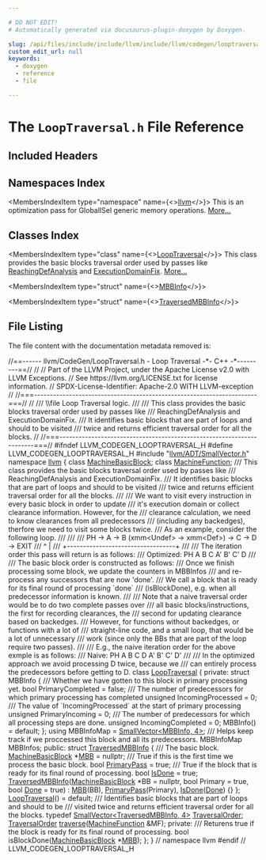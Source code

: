 ```yaml
---

# DO NOT EDIT!
# Automatically generated via docusaurus-plugin-doxygen by Doxygen.

slug: /api/files/include/include/llvm/include/llvm/codegen/looptraversal-h
custom_edit_url: null
keywords:
  - doxygen
  - reference
  - file

---
```





# The `LoopTraversal.h` File Reference

<DoxygenPage pluginConfig={pluginConfig}>



## Included Headers

<IncludesList>
<IncludesListItem
  filePath="llvm/ADT/SmallVector.h"
  permalink="/docs/api/files/include/include/llvm/include/llvm/adt/smallvector-h"
  isLocal="true" />
</IncludesList>

## Namespaces Index

<MembersIndex>

<MembersIndexItem
  type="namespace"
  name={<><a href="/docs/api/namespaces/llvm">llvm</a></>}>
This is an optimization pass for GlobalISel generic memory operations. <a href="/docs/api/namespaces/llvm/#details">More...</a>
</MembersIndexItem>

</MembersIndex>

## Classes Index

<MembersIndex>

<MembersIndexItem
  type="class"
  name={<><a href="/docs/api/classes/llvm/looptraversal">LoopTraversal</a></>}>
This class provides the basic blocks traversal order used by passes like <a href="/docs/api/classes/llvm/reachingdefanalysis">ReachingDefAnalysis</a> and <a href="/docs/api/classes/llvm/executiondomainfix">ExecutionDomainFix</a>. <a href="/docs/api/classes/llvm/looptraversal/#details">More...</a>
</MembersIndexItem>

<MembersIndexItem
  type="struct"
  name={<><a href="/docs/api/structs/llvm/looptraversal/mbbinfo">MBBInfo</a></>}>
</MembersIndexItem>

<MembersIndexItem
  type="struct"
  name={<><a href="/docs/api/structs/llvm/looptraversal/traversedmbbinfo">TraversedMBBInfo</a></>}>
</MembersIndexItem>

</MembersIndex>


## File Listing

The file content with the documentation metadata removed is:

<ProgramListing>

<Link id="l00001" /><CodeLine lineNumber="1"><Highlight kind="comment">//==------ llvm/CodeGen/LoopTraversal.h - Loop Traversal -&#42;- C++ -&#42;---------==//</Highlight><Highlight kind="normal"></Highlight></CodeLine>
<Link id="l00002" /><CodeLine lineNumber="2"><Highlight kind="normal"></Highlight><Highlight kind="comment">//</Highlight><Highlight kind="normal"></Highlight></CodeLine>
<Link id="l00003" /><CodeLine lineNumber="3"><Highlight kind="normal"></Highlight><Highlight kind="comment">// Part of the LLVM Project, under the Apache License v2.0 with LLVM Exceptions.</Highlight><Highlight kind="normal"></Highlight></CodeLine>
<Link id="l00004" /><CodeLine lineNumber="4"><Highlight kind="normal"></Highlight><Highlight kind="comment">// See https://llvm.org/LICENSE.txt for license information.</Highlight><Highlight kind="normal"></Highlight></CodeLine>
<Link id="l00005" /><CodeLine lineNumber="5"><Highlight kind="normal"></Highlight><Highlight kind="comment">// SPDX-License-Identifier: Apache-2.0 WITH LLVM-exception</Highlight><Highlight kind="normal"></Highlight></CodeLine>
<Link id="l00006" /><CodeLine lineNumber="6"><Highlight kind="normal"></Highlight><Highlight kind="comment">//</Highlight><Highlight kind="normal"></Highlight></CodeLine>
<Link id="l00007" /><CodeLine lineNumber="7"><Highlight kind="normal"></Highlight><Highlight kind="comment">//===----------------------------------------------------------------------===//</Highlight><Highlight kind="normal"></Highlight></CodeLine>
<Link id="l00008" /><CodeLine lineNumber="8"><Highlight kind="normal"></Highlight><Highlight kind="comment">//</Highlight><Highlight kind="comment"></Highlight></CodeLine>
<Link id="l00009" /><CodeLine lineNumber="9"><Highlight kind="comment">/// \\file Loop Traversal logic.</Highlight></CodeLine>
<Link id="l00010" /><CodeLine lineNumber="10"><Highlight kind="comment">///</Highlight></CodeLine>
<Link id="l00011" /><CodeLine lineNumber="11"><Highlight kind="comment">/// This class provides the basic blocks traversal order used by passes like</Highlight></CodeLine>
<Link id="l00012" /><CodeLine lineNumber="12"><Highlight kind="comment">/// ReachingDefAnalysis and ExecutionDomainFix.</Highlight></CodeLine>
<Link id="l00013" /><CodeLine lineNumber="13"><Highlight kind="comment">/// It identifies basic blocks that are part of loops and should to be visited</Highlight></CodeLine>
<Link id="l00014" /><CodeLine lineNumber="14"><Highlight kind="comment">/// twice and returns efficient traversal order for all the blocks.</Highlight><Highlight kind="normal"></Highlight></CodeLine>
<Link id="l00015" /><CodeLine lineNumber="15"><Highlight kind="normal"></Highlight><Highlight kind="comment">//</Highlight><Highlight kind="normal"></Highlight></CodeLine>
<Link id="l00016" /><CodeLine lineNumber="16"><Highlight kind="normal"></Highlight><Highlight kind="comment">//===----------------------------------------------------------------------===//</Highlight><Highlight kind="normal"></Highlight></CodeLine>
<Link id="l00017" /><CodeLine lineNumber="17"><Highlight kind="normal"></Highlight></CodeLine>
<Link id="l00018" /><CodeLine lineNumber="18"><Highlight kind="normal"></Highlight><Highlight kind="preprocessor">#ifndef LLVM&#95;CODEGEN&#95;LOOPTRAVERSAL&#95;H</Highlight><Highlight kind="normal"></Highlight></CodeLine>
<Link id="l00019" /><CodeLine lineNumber="19"><Highlight kind="normal"></Highlight><Highlight kind="preprocessor">#define LLVM&#95;CODEGEN&#95;LOOPTRAVERSAL&#95;H</Highlight><Highlight kind="normal"></Highlight></CodeLine>
<Link id="l00020" /><CodeLine lineNumber="20"><Highlight kind="normal"></Highlight></CodeLine>
<Link id="l00021" /><CodeLine lineNumber="21"><Highlight kind="normal"></Highlight><Highlight kind="preprocessor">#include &quot;<a href="/docs/api/files/include/include/llvm/include/llvm/adt/smallvector-h">llvm/ADT/SmallVector.h</a>&quot;</Highlight><Highlight kind="normal"></Highlight></CodeLine>
<Link id="l00022" /><CodeLine lineNumber="22"><Highlight kind="normal"></Highlight></CodeLine>
<Link id="l00023" /><CodeLine lineNumber="23"><Highlight kind="normal"></Highlight><Highlight kind="keyword">namespace </Highlight><Highlight kind="normal"><a href="/docs/api/namespaces/llvm">llvm</a> &#123;</Highlight></CodeLine>
<Link id="l00024" /><CodeLine lineNumber="24"><Highlight kind="normal"></Highlight></CodeLine>
<Link id="l00025" /><CodeLine lineNumber="25"><Highlight kind="normal"></Highlight><Highlight kind="keyword">class </Highlight><Highlight kind="normal"><a href="/docs/api/classes/llvm/machinebasicblock">MachineBasicBlock</a>;</Highlight></CodeLine>
<Link id="l00026" /><CodeLine lineNumber="26"><Highlight kind="normal"></Highlight><Highlight kind="keyword">class </Highlight><Highlight kind="normal"><a href="/docs/api/classes/llvm/machinefunction">MachineFunction</a>;</Highlight></CodeLine>
<Link id="l00027" /><CodeLine lineNumber="27"><Highlight kind="normal"></Highlight><Highlight kind="comment"></Highlight></CodeLine>
<Link id="l00028" /><CodeLine lineNumber="28"><Highlight kind="comment">/// This class provides the basic blocks traversal order used by passes like</Highlight></CodeLine>
<Link id="l00029" /><CodeLine lineNumber="29"><Highlight kind="comment">/// ReachingDefAnalysis and ExecutionDomainFix.</Highlight></CodeLine>
<Link id="l00030" /><CodeLine lineNumber="30"><Highlight kind="comment">/// It identifies basic blocks that are part of loops and should to be visited</Highlight></CodeLine>
<Link id="l00031" /><CodeLine lineNumber="31"><Highlight kind="comment">/// twice and returns efficient traversal order for all the blocks.</Highlight></CodeLine>
<Link id="l00032" /><CodeLine lineNumber="32"><Highlight kind="comment">///</Highlight></CodeLine>
<Link id="l00033" /><CodeLine lineNumber="33"><Highlight kind="comment">/// We want to visit every instruction in every basic block in order to update</Highlight></CodeLine>
<Link id="l00034" /><CodeLine lineNumber="34"><Highlight kind="comment">/// it&#39;s execution domain or collect clearance information. However, for the</Highlight></CodeLine>
<Link id="l00035" /><CodeLine lineNumber="35"><Highlight kind="comment">/// clearance calculation, we need to know clearances from all predecessors</Highlight></CodeLine>
<Link id="l00036" /><CodeLine lineNumber="36"><Highlight kind="comment">/// (including any backedges), therfore we need to visit some blocks twice.</Highlight></CodeLine>
<Link id="l00037" /><CodeLine lineNumber="37"><Highlight kind="comment">/// As an example, consider the following loop.</Highlight></CodeLine>
<Link id="l00038" /><CodeLine lineNumber="38"><Highlight kind="comment">///</Highlight></CodeLine>
<Link id="l00039" /><CodeLine lineNumber="39"><Highlight kind="comment">///</Highlight></CodeLine>
<Link id="l00040" /><CodeLine lineNumber="40"><Highlight kind="comment">///    PH -&gt; A -&gt; B (xmm&lt;Undef&gt; -&gt; xmm&lt;Def&gt;) -&gt; C -&gt; D -&gt; EXIT</Highlight></CodeLine>
<Link id="l00041" /><CodeLine lineNumber="41"><Highlight kind="comment">///          ^                                  |</Highlight></CodeLine>
<Link id="l00042" /><CodeLine lineNumber="42"><Highlight kind="comment">///          +----------------------------------+</Highlight></CodeLine>
<Link id="l00043" /><CodeLine lineNumber="43"><Highlight kind="comment">///</Highlight></CodeLine>
<Link id="l00044" /><CodeLine lineNumber="44"><Highlight kind="comment">/// The iteration order this pass will return is as follows:</Highlight></CodeLine>
<Link id="l00045" /><CodeLine lineNumber="45"><Highlight kind="comment">/// Optimized: PH A B C A&#39; B&#39; C&#39; D</Highlight></CodeLine>
<Link id="l00046" /><CodeLine lineNumber="46"><Highlight kind="comment">///</Highlight></CodeLine>
<Link id="l00047" /><CodeLine lineNumber="47"><Highlight kind="comment">/// The basic block order is constructed as follows:</Highlight></CodeLine>
<Link id="l00048" /><CodeLine lineNumber="48"><Highlight kind="comment">/// Once we finish processing some block, we update the counters in MBBInfos</Highlight></CodeLine>
<Link id="l00049" /><CodeLine lineNumber="49"><Highlight kind="comment">/// and re-process any successors that are now &#39;done&#39;.</Highlight></CodeLine>
<Link id="l00050" /><CodeLine lineNumber="50"><Highlight kind="comment">/// We call a block that is ready for its final round of processing &#96;done&#96;</Highlight></CodeLine>
<Link id="l00051" /><CodeLine lineNumber="51"><Highlight kind="comment">/// (isBlockDone), e.g. when all predecessor information is known.</Highlight></CodeLine>
<Link id="l00052" /><CodeLine lineNumber="52"><Highlight kind="comment">///</Highlight></CodeLine>
<Link id="l00053" /><CodeLine lineNumber="53"><Highlight kind="comment">/// Note that a naive traversal order would be to do two complete passes over</Highlight></CodeLine>
<Link id="l00054" /><CodeLine lineNumber="54"><Highlight kind="comment">/// all basic blocks/instructions, the first for recording clearances, the</Highlight></CodeLine>
<Link id="l00055" /><CodeLine lineNumber="55"><Highlight kind="comment">/// second for updating clearance based on backedges.</Highlight></CodeLine>
<Link id="l00056" /><CodeLine lineNumber="56"><Highlight kind="comment">/// However, for functions without backedges, or functions with a lot of</Highlight></CodeLine>
<Link id="l00057" /><CodeLine lineNumber="57"><Highlight kind="comment">/// straight-line code, and a small loop, that would be a lot of unnecessary</Highlight></CodeLine>
<Link id="l00058" /><CodeLine lineNumber="58"><Highlight kind="comment">/// work (since only the BBs that are part of the loop require two passes).</Highlight></CodeLine>
<Link id="l00059" /><CodeLine lineNumber="59"><Highlight kind="comment">///</Highlight></CodeLine>
<Link id="l00060" /><CodeLine lineNumber="60"><Highlight kind="comment">/// E.g., the naive iteration order for the above exmple is as follows:</Highlight></CodeLine>
<Link id="l00061" /><CodeLine lineNumber="61"><Highlight kind="comment">/// Naive: PH A B C D A&#39; B&#39; C&#39; D&#39;</Highlight></CodeLine>
<Link id="l00062" /><CodeLine lineNumber="62"><Highlight kind="comment">///</Highlight></CodeLine>
<Link id="l00063" /><CodeLine lineNumber="63"><Highlight kind="comment">/// In the optimized approach we avoid processing D twice, because we</Highlight></CodeLine>
<Link id="l00064" /><CodeLine lineNumber="64"><Highlight kind="comment">/// can entirely process the predecessors before getting to D.</Highlight><Highlight kind="normal"></Highlight></CodeLine>
<Link id="l00065" /><CodeLine lineNumber="65" lineLink="/docs/api/classes/llvm/looptraversal"><Highlight kind="normal"></Highlight><Highlight kind="keyword">class </Highlight><Highlight kind="normal"><a href="/docs/api/classes/llvm/looptraversal/#a7c7577edd85546c2abaa7f58d5ae1142">LoopTraversal</a> &#123;</Highlight></CodeLine>
<Link id="l00066" /><CodeLine lineNumber="66"><Highlight kind="normal"></Highlight><Highlight kind="keyword">private</Highlight><Highlight kind="normal">:</Highlight></CodeLine>
<Link id="l00067" /><CodeLine lineNumber="67"><Highlight kind="normal">  </Highlight><Highlight kind="keyword">struct </Highlight><Highlight kind="normal">MBBInfo &#123;</Highlight><Highlight kind="comment"></Highlight></CodeLine>
<Link id="l00068" /><CodeLine lineNumber="68"><Highlight kind="comment">    /// Whether we have gotten to this block in primary processing yet.</Highlight><Highlight kind="normal"></Highlight></CodeLine>
<Link id="l00069" /><CodeLine lineNumber="69"><Highlight kind="normal">    </Highlight><Highlight kind="keywordtype">bool</Highlight><Highlight kind="normal"> PrimaryCompleted = </Highlight><Highlight kind="keyword">false</Highlight><Highlight kind="normal">;</Highlight></CodeLine>
<Link id="l00070" /><CodeLine lineNumber="70"><Highlight kind="normal"></Highlight><Highlight kind="comment"></Highlight></CodeLine>
<Link id="l00071" /><CodeLine lineNumber="71"><Highlight kind="comment">    /// The number of predecessors for which primary processing has completed</Highlight><Highlight kind="normal"></Highlight></CodeLine>
<Link id="l00072" /><CodeLine lineNumber="72"><Highlight kind="normal">    </Highlight><Highlight kind="keywordtype">unsigned</Highlight><Highlight kind="normal"> IncomingProcessed = 0;</Highlight></CodeLine>
<Link id="l00073" /><CodeLine lineNumber="73"><Highlight kind="normal"></Highlight><Highlight kind="comment"></Highlight></CodeLine>
<Link id="l00074" /><CodeLine lineNumber="74"><Highlight kind="comment">    /// The value of &#96;IncomingProcessed&#96; at the start of primary processing</Highlight><Highlight kind="normal"></Highlight></CodeLine>
<Link id="l00075" /><CodeLine lineNumber="75"><Highlight kind="normal">    </Highlight><Highlight kind="keywordtype">unsigned</Highlight><Highlight kind="normal"> PrimaryIncoming = 0;</Highlight></CodeLine>
<Link id="l00076" /><CodeLine lineNumber="76"><Highlight kind="normal"></Highlight><Highlight kind="comment"></Highlight></CodeLine>
<Link id="l00077" /><CodeLine lineNumber="77"><Highlight kind="comment">    /// The number of predecessors for which all processing steps are done.</Highlight><Highlight kind="normal"></Highlight></CodeLine>
<Link id="l00078" /><CodeLine lineNumber="78"><Highlight kind="normal">    </Highlight><Highlight kind="keywordtype">unsigned</Highlight><Highlight kind="normal"> IncomingCompleted = 0;</Highlight></CodeLine>
<Link id="l00079" /><CodeLine lineNumber="79"><Highlight kind="normal"></Highlight></CodeLine>
<Link id="l00080" /><CodeLine lineNumber="80"><Highlight kind="normal">    MBBInfo() = </Highlight><Highlight kind="keywordflow">default</Highlight><Highlight kind="normal">;</Highlight></CodeLine>
<Link id="l00081" /><CodeLine lineNumber="81"><Highlight kind="normal">  &#125;;</Highlight></CodeLine>
<Link id="l00082" /><CodeLine lineNumber="82"><Highlight kind="normal">  </Highlight><Highlight kind="keyword">using </Highlight><Highlight kind="normal">MBBInfoMap = <a href="/docs/api/classes/llvm/smallvector">SmallVector&lt;MBBInfo, 4&gt;</a>;</Highlight><Highlight kind="comment"></Highlight></CodeLine>
<Link id="l00083" /><CodeLine lineNumber="83"><Highlight kind="comment">  /// Helps keep track if we proccessed this block and all its predecessors.</Highlight><Highlight kind="normal"></Highlight></CodeLine>
<Link id="l00084" /><CodeLine lineNumber="84"><Highlight kind="normal">  MBBInfoMap MBBInfos;</Highlight></CodeLine>
<Link id="l00085" /><CodeLine lineNumber="85"><Highlight kind="normal"></Highlight></CodeLine>
<Link id="l00086" /><CodeLine lineNumber="86"><Highlight kind="normal"></Highlight><Highlight kind="keyword">public</Highlight><Highlight kind="normal">:</Highlight></CodeLine>
<Link id="l00087" /><CodeLine lineNumber="87" lineLink="/docs/api/structs/llvm/looptraversal/traversedmbbinfo"><Highlight kind="normal">  </Highlight><Highlight kind="keyword">struct </Highlight><Highlight kind="normal"><a href="/docs/api/structs/llvm/looptraversal/traversedmbbinfo/#ae3050a5120205b84e75ade27d01a6847">TraversedMBBInfo</a> &#123;</Highlight><Highlight kind="comment"></Highlight></CodeLine>
<Link id="l00088" /><CodeLine lineNumber="88"><Highlight kind="comment">    /// The basic block.</Highlight><Highlight kind="normal"></Highlight></CodeLine>
<Link id="l00089" /><CodeLine lineNumber="89" lineLink="/docs/api/structs/llvm/looptraversal/traversedmbbinfo/#a4f40d45fc9f60c5c32c5a636c2bc1052"><Highlight kind="normal">    <a href="/docs/api/classes/llvm/machinebasicblock">MachineBasicBlock</a> &#42;<a href="/docs/api/structs/llvm/looptraversal/traversedmbbinfo/#a4f40d45fc9f60c5c32c5a636c2bc1052">MBB</a> = </Highlight><Highlight kind="keyword">nullptr</Highlight><Highlight kind="normal">;</Highlight></CodeLine>
<Link id="l00090" /><CodeLine lineNumber="90"><Highlight kind="normal"></Highlight><Highlight kind="comment"></Highlight></CodeLine>
<Link id="l00091" /><CodeLine lineNumber="91"><Highlight kind="comment">    /// True if this is the first time we process the basic block.</Highlight><Highlight kind="normal"></Highlight></CodeLine>
<Link id="l00092" /><CodeLine lineNumber="92" lineLink="/docs/api/structs/llvm/looptraversal/traversedmbbinfo/#ae68dce57440c127a0a1f82c005cf2075"><Highlight kind="normal">    </Highlight><Highlight kind="keywordtype">bool</Highlight><Highlight kind="normal"> <a href="/docs/api/structs/llvm/looptraversal/traversedmbbinfo/#ae68dce57440c127a0a1f82c005cf2075">PrimaryPass</a> = </Highlight><Highlight kind="keyword">true</Highlight><Highlight kind="normal">;</Highlight></CodeLine>
<Link id="l00093" /><CodeLine lineNumber="93"><Highlight kind="normal"></Highlight><Highlight kind="comment"></Highlight></CodeLine>
<Link id="l00094" /><CodeLine lineNumber="94"><Highlight kind="comment">    /// True if the block that is ready for its final round of processing.</Highlight><Highlight kind="normal"></Highlight></CodeLine>
<Link id="l00095" /><CodeLine lineNumber="95" lineLink="/docs/api/structs/llvm/looptraversal/traversedmbbinfo/#a61e5b61d76c5750d2395d73adea96ec0"><Highlight kind="normal">    </Highlight><Highlight kind="keywordtype">bool</Highlight><Highlight kind="normal"> <a href="/docs/api/structs/llvm/looptraversal/traversedmbbinfo/#a61e5b61d76c5750d2395d73adea96ec0">IsDone</a> = </Highlight><Highlight kind="keyword">true</Highlight><Highlight kind="normal">;</Highlight></CodeLine>
<Link id="l00096" /><CodeLine lineNumber="96"><Highlight kind="normal"></Highlight></CodeLine>
<Link id="l00097" /><CodeLine lineNumber="97" lineLink="/docs/api/structs/llvm/looptraversal/traversedmbbinfo/#ae3050a5120205b84e75ade27d01a6847"><Highlight kind="normal">    <a href="/docs/api/structs/llvm/looptraversal/traversedmbbinfo/#ae3050a5120205b84e75ade27d01a6847">TraversedMBBInfo</a>(<a href="/docs/api/classes/llvm/machinebasicblock">MachineBasicBlock</a> &#42;BB = </Highlight><Highlight kind="keyword">nullptr</Highlight><Highlight kind="normal">, </Highlight><Highlight kind="keywordtype">bool</Highlight><Highlight kind="normal"> Primary = </Highlight><Highlight kind="keyword">true</Highlight><Highlight kind="normal">,</Highlight></CodeLine>
<Link id="l00098" /><CodeLine lineNumber="98"><Highlight kind="normal">                     </Highlight><Highlight kind="keywordtype">bool</Highlight><Highlight kind="normal"> <a href="/docs/api/namespaces/llvm/#a233737223c9a3dba810df5b91bc91d1fabbb9957d8adae962b153273c16bce571">Done</a> = </Highlight><Highlight kind="keyword">true</Highlight><Highlight kind="normal">)</Highlight></CodeLine>
<Link id="l00099" /><CodeLine lineNumber="99"><Highlight kind="normal">        : <a href="/docs/api/structs/llvm/looptraversal/traversedmbbinfo/#a4f40d45fc9f60c5c32c5a636c2bc1052">MBB</a>(BB), <a href="/docs/api/structs/llvm/looptraversal/traversedmbbinfo/#ae68dce57440c127a0a1f82c005cf2075">PrimaryPass</a>(Primary), <a href="/docs/api/structs/llvm/looptraversal/traversedmbbinfo/#a61e5b61d76c5750d2395d73adea96ec0">IsDone</a>(<a href="/docs/api/namespaces/llvm/#a233737223c9a3dba810df5b91bc91d1fabbb9957d8adae962b153273c16bce571">Done</a>) &#123;&#125;</Highlight></CodeLine>
<Link id="l00100" /><CodeLine lineNumber="100"><Highlight kind="normal">  &#125;;</Highlight></CodeLine>
<Link id="l00101" /><CodeLine lineNumber="101" lineLink="/docs/api/classes/llvm/looptraversal/#a7c7577edd85546c2abaa7f58d5ae1142"><Highlight kind="normal">  <a href="/docs/api/classes/llvm/looptraversal/#a7c7577edd85546c2abaa7f58d5ae1142">LoopTraversal</a>() = </Highlight><Highlight kind="keywordflow">default</Highlight><Highlight kind="normal">;</Highlight></CodeLine>
<Link id="l00102" /><CodeLine lineNumber="102"><Highlight kind="normal"></Highlight><Highlight kind="comment"></Highlight></CodeLine>
<Link id="l00103" /><CodeLine lineNumber="103"><Highlight kind="comment">  /// Identifies basic blocks that are part of loops and should to be</Highlight></CodeLine>
<Link id="l00104" /><CodeLine lineNumber="104"><Highlight kind="comment">  ///  visited twice and returns efficient traversal order for all the blocks.</Highlight><Highlight kind="normal"></Highlight></CodeLine>
<Link id="l00105" /><CodeLine lineNumber="105" lineLink="/docs/api/classes/llvm/looptraversal/#adb30e4144436f66defa2ce2454e0fde8"><Highlight kind="normal">  </Highlight><Highlight kind="keyword">typedef</Highlight><Highlight kind="normal"> <a href="/docs/api/classes/llvm/smallvector">SmallVector&lt;TraversedMBBInfo, 4&gt;</a> <a href="/docs/api/classes/llvm/looptraversal/#adb30e4144436f66defa2ce2454e0fde8">TraversalOrder</a>;</Highlight></CodeLine>
<Link id="l00106" /><CodeLine lineNumber="106"><Highlight kind="normal">  <a href="/docs/api/classes/llvm/looptraversal/#adb30e4144436f66defa2ce2454e0fde8">TraversalOrder</a> <a href="/docs/api/classes/llvm/looptraversal/#a87cd9704fc800af5dddb87f26badfb3a">traverse</a>(<a href="/docs/api/classes/llvm/machinefunction">MachineFunction</a> &amp;MF);</Highlight></CodeLine>
<Link id="l00107" /><CodeLine lineNumber="107"><Highlight kind="normal"></Highlight></CodeLine>
<Link id="l00108" /><CodeLine lineNumber="108"><Highlight kind="normal"></Highlight><Highlight kind="keyword">private</Highlight><Highlight kind="normal">:</Highlight><Highlight kind="comment"></Highlight></CodeLine>
<Link id="l00109" /><CodeLine lineNumber="109"><Highlight kind="comment">  /// Returens true if the block is ready for its final round of processing.</Highlight><Highlight kind="normal"></Highlight></CodeLine>
<Link id="l00110" /><CodeLine lineNumber="110"><Highlight kind="normal">  </Highlight><Highlight kind="keywordtype">bool</Highlight><Highlight kind="normal"> isBlockDone(<a href="/docs/api/classes/llvm/machinebasicblock">MachineBasicBlock</a> &#42;<a href="/docs/api/files/lib/lib/target/lib/target/arm/armslshardening-cpp/#a5958512eae2979bd2eb383977996a600">MBB</a>);</Highlight></CodeLine>
<Link id="l00111" /><CodeLine lineNumber="111"><Highlight kind="normal">&#125;;</Highlight></CodeLine>
<Link id="l00112" /><CodeLine lineNumber="112"><Highlight kind="normal"></Highlight></CodeLine>
<Link id="l00113" /><CodeLine lineNumber="113"><Highlight kind="normal">&#125; </Highlight><Highlight kind="comment">// namespace llvm</Highlight><Highlight kind="normal"></Highlight></CodeLine>
<Link id="l00114" /><CodeLine lineNumber="114"><Highlight kind="normal"></Highlight></CodeLine>
<Link id="l00115" /><CodeLine lineNumber="115"><Highlight kind="normal"></Highlight><Highlight kind="preprocessor">#endif </Highlight><Highlight kind="comment">// LLVM&#95;CODEGEN&#95;LOOPTRAVERSAL&#95;H</Highlight><Highlight kind="normal"></Highlight></CodeLine>

</ProgramListing>

</DoxygenPage>
